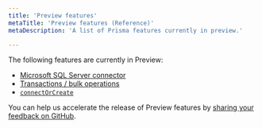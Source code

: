 ```yaml
---
title: 'Preview features'
metaTitle: 'Preview features (Reference)'
metaDescription: 'A list of Prisma features currently in preview.'

---
```


<TopBlock>

The following features are currently in Preview:

* [Microsoft SQL Server connector](sql-server)
* [Transactions / bulk operations](../prisma-client/transactions#bulk-operations-experimental)
* [`connectOrCreate`](../prisma-client/relation-queries#create-a-new-post-record-and-connect-it-to-an-existing-user-record-or-create-a-new-user)

You can help us accelerate the release of Preview features by [sharing your feedback on GitHub](https://github.com/prisma/prisma/issues/3108).

</TopBlock>

